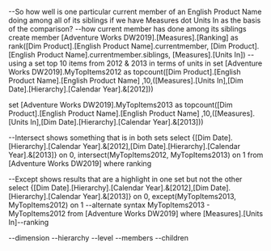 --So how well is one particular current member of an English Product Name doing among all of its siblings if we have Measures dot Units In as the basis of the comparison?
--how current member has done among its siblings
create member [Adventure Works DW2019].[Measures].[Ranking] as 
rank([Dim Product].[English Product Name].currentmember,
	 [Dim Product].[English Product Name].currentmember.siblings,
	 [Measures].[Units In])
--using a set top 10 items from 2012 & 2013 in terms of units in
set [Adventure Works DW2019].MyTopItems2012 as
topcount([Dim Product].[English Product Name].[English Product Name]
,10,([Measures].[Units In],[Dim Date].[Hierarchy].[Calendar Year].&[2012]))

set [Adventure Works DW2019].MyTopItems2013 as
topcount([Dim Product].[English Product Name].[English Product Name]
,10,([Measures].[Units In],[Dim Date].[Hierarchy].[Calendar Year].&[2013]))

--Intersect shows something that is in both sets
select {[Dim Date].[Hierarchy].[Calendar Year].&[2012],[Dim Date].[Hierarchy].[Calendar Year].&[2013]}  on 0,
	intersect(MyTopItems2012, MyTopItems2013) on 1
from [Adventure Works DW2019]
where ranking

--Except shows results that are a highlight in one set but not the other
select {[Dim Date].[Hierarchy].[Calendar Year].&[2012],[Dim Date].[Hierarchy].[Calendar Year].&[2013]}  on 0,
	except(MyTopItems2013, MyTopItems2012) on 1 --alternate syntax MyTopItems2013 - MyTopItems2012
from [Adventure Works DW2019]
where [Measures].[Units In]--ranking

--dimension
--hierarchy
--level
--members
--children